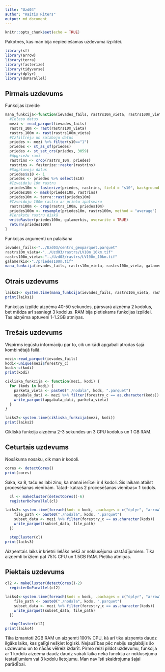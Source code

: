 ---
title: "Uzd04"
author: "Raitis Riters"
output: md_document
---

```{r setup, include=FALSE}
knitr::opts_chunk$set(echo = TRUE)
```

Pakotnes, kas man bija nepieciešamas uzdevuma izpildei.

```{r, warning=FALSE, message=FALSE}
library(sf)
library(arrow)
library(terra)
library(fasterize)
library(tidyverse)
library(dplyr)
library(doParallel)
```

## Pirmais uzdevums

Funkcijas izveide

```{r}
mana_funkcija<-function(ievades_fails, rastrs10m_vieta, rastrs100m_vieta, galamerkis){
  #Ielasu datus
  mezi <- read_parquet(ievades_fails)
  rastrs_10m <- rast(rastrs10m_vieta)
  rastrs_100m <- rast(rastrs100m_vieta)
  #Izfiltrēju un salaboju datus
  priedes <- mezi %>% filter(s10=="1")
  priedes <- st_as_sf(priedes)
  priedes <- st_set_crs(priedes, 3059)
  #Apgriežu rāmi
  rastrins <- crop(rastrs_10m, priedes)
  rastrins <- fasterize::raster(rastrins)
  #Sagatavoju datus
  priedes$s10 <- 1
  priedes <- priedes %>% select(s10)
  #Izveidoju 10m rastru
  priedes10m <- fasterize(priedes, rastrins, field = "s10", background = 0)
  priedes10m <- mask(priedes10m, rastrins)
  priedes10m <- terra::rast(priedes10m)
  #Izveidoju 100m rastru ar priežu īpatsvaru
  rastrs100m <- crop(rastrs_100m, priedes10m)
  priedes100m <- resample(priedes10m, rastrs100m, method = "average")
  #Ierakstu rastru diskā
  writeRaster(priedes100m, galamerkis, overwrite = TRUE)
  return(priedes100m)
}


```

Funkcijas argumenti un palaišana

```{r, message=FALSE, warning=FALSE}
ievades_fails<-"../Uzd03/centrs_geoparquet.parquet"
rastrs10m_vieta<-"../Uzd03/rastrs/LV10m_10km.tif"
rastrs100m_vieta<-"../Uzd03/rastrs/LV100m_10km.tif"
galamerkis<-"./priedes100m.tif"
mana_funkcija(ievades_fails, rastrs10m_vieta, rastrs100m_vieta, galamerkis)
```

## Otrais uzdevums

```{r}
laiks1<- system.time(mana_funkcija(ievades_fails, rastrs10m_vieta, rastrs100m_vieta, galamerkis))
print(laiks1)
```

Funkcijas izpilde aizņēma 40-50 sekundes, pārsvarā aizņēma 2 kodolus, bet mēdza arī sasniegt 3 kodolus. RAM bija pietiekams funkcijas izpildei. Tas aizņēma aptuveni 1-1.2GB atmiņas.

## Trešais uzdevums

Vispirms iegūstu informāciju par to, cik un kādi apgabali atrodas šajā kombinētajā failā.

```{r}
mezi<-read_parquet(ievades_fails)
kodi<-unique(mezi$forestry_c)
kodi<-c(kodi)
print(kodi)
```

```{r}
cikliska_funkcija <- function(mezi, kodi) {
  for (kods in kodi) {
    parketa_vieta <- paste0("./nodala", kods, ".parquet")
    apgabala_dati <- mezi %>% filter(forestry_c == as.character(kods))
    write_parquet(apgabala_dati, parketa_vieta)
  }
}

laiks2<-system.time(cikliska_funkcija(mezi, kodi))
print(laiks2)
```

Cikliskā funkcija aizņēma 2-3 sekundes un 3 CPU kodolus un 1 GB RAM.

## Ceturtais uzdevums

Nosākuma nosaku, cik man ir kodoli.

```{r}
cores <- detectCores()
print(cores)
```

Saka, ka 8, taču es labi zinu, ka manai ierīcei ir 4 kodoli. Šis laikam atbilst procesēšanas vienībām. Tātad- katras 2 procesēšanas vienības= 1 kodols.

```{r}
  cl <- makeCluster(detectCores()-6)
  registerDoParallel(cl)

laiks3<-system.time(foreach(kods = kodi, .packages = c("dplyr", "arrow")) %dopar% {
    file_path <- paste0("./nodala", kods, ".parquet")
    subset_data <- mezi %>% filter(forestry_c == as.character(kods))
    write_parquet(subset_data, file_path)
  })

  stopCluster(cl)
print(laiks3)
```

Aizņemtais laiks ir krietni lielāks nekā ar noklusējuma uzstādījumiem. Tika aizņemti brīžiem pat 75% CPU un 1.5GB RAM. Pietika atmiņas.

## Piektais uzdevums

```{r}
cl2 <- makeCluster(detectCores()-2)
  registerDoParallel(cl2)

laiks4<-system.time(foreach(kods = kodi, .packages = c("dplyr", "arrow")) %dopar% {
    file_path <- paste0("./nodala", kods, ".parquet")
    subset_data <- mezi %>% filter(forestry_c == as.character(kods))
    write_parquet(subset_data, file_path)
  })

  stopCluster(cl2)
print(laiks4)
```

Tika izmantoti 2GB RAM un aizņemti 100% CPU, kā arī tika aizņemts daudz ilgāks laiks, kas galīgi nešķiet loģiski. Nejaušības pēc nebiju saglabājis šo uzdevumu un to nācās vēlreiz izdarīt. Pirmo reizi pildot uzdevumu, funkcija ar 1 kodolu aizņēma daudz daudz vairāk laika nekā funckija ar noklusējuma iestatījumiem vai 3 kodolu lietojumu. Man nav īsti skaidrojuma šajai parādībai.
